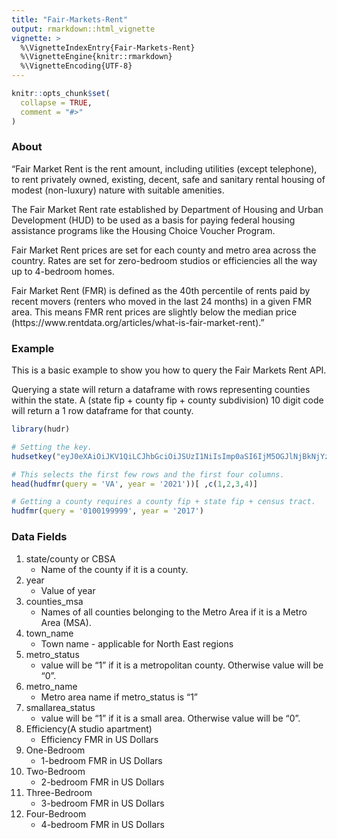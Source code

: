 ```yaml
---
title: "Fair-Markets-Rent"
output: rmarkdown::html_vignette
vignette: >
  %\VignetteIndexEntry{Fair-Markets-Rent}
  %\VignetteEngine{knitr::rmarkdown}
  %\VignetteEncoding{UTF-8}
---
```


```r
knitr::opts_chunk$set(
  collapse = TRUE,
  comment = "#>"
)
```

### About

"Fair Market Rent is the rent amount, including utilities (except telephone), to rent privately owned, existing, decent, safe and sanitary rental housing of modest (non-luxury) nature with suitable amenities.

The Fair Market Rent rate established by Department of Housing and Urban Development (HUD) to be used as a basis for paying federal housing assistance programs like the Housing Choice Voucher Program.

Fair Market Rent prices are set for each county and metro area across the country. Rates are set for zero-bedroom studios or efficiencies all the way up to 4-bedroom homes.

Fair Market Rent (FMR) is defined as the 40th percentile of rents paid by recent movers (renters who moved in the last 24 months) in a given FMR area. This means FMR rent prices are slightly below the median price (https://www.rentdata.org/articles/what-is-fair-market-rent)."


### Example

This is a basic example to show you how to query the Fair Markets Rent API. 

Querying a state will return a dataframe with rows representing counties within the state.
A (state fip + county fip + county subdivision) 10 digit code will return a 1 row dataframe for that
county.

```r
library(hudr)

# Setting the key.
hudsetkey("eyJ0eXAiOiJKV1QiLCJhbGciOiJSUzI1NiIsImp0aSI6IjM5OGJlNjBkNjYzMjM1ZmE2NzQxYWY5ZmViM2QzMDBkNDY3NTliYjgzMzhmNjJiZTE3ZDc4MmE0YWNhYjU2ZmMyMTIxMjM1MjJkYTVjNzY1In0.eyJhdWQiOiI2IiwianRpIjoiMzk4YmU2MGQ2NjMyMzVmYTY3NDFhZjlmZWIzZDMwMGQ0Njc1OWJiODMzOGY2MmJlMTdkNzgyYTRhY2FiNTZmYzIxMjEyMzUyMmRhNWM3NjUiLCJpYXQiOjE2NDI5ODg1MTgsIm5iZiI6MTY0Mjk4ODUxOCwiZXhwIjoxOTU4NTIxMzE3LCJzdWIiOiIyOTA3NCIsInNjb3BlcyI6W119.Ke0N8s797ohuGArbGb7rAMsLKDAWqP6mdItM8KjFQjHDMn8NYBazD8WopijiezC4wgV-n4n41NW4tSivV8yVow")

# This selects the first few rows and the first four columns.
head(hudfmr(query = 'VA', year = '2021'))[ ,c(1,2,3,4)]

# Getting a county requires a county fip + state fip + census tract.
hudfmr(query = '0100199999', year = '2017')
```

### Data Fields

1) state/county or CBSA 
    * Name of the county if it is a county.


2) year 
    * Value of year


3) counties_msa 
    * Names of all counties belonging to the Metro Area if it is a Metro Area (MSA).


4) town_name 
    * Town name - applicable for North East regions


5) metro_status 
    * value will be "1" if it is a metropolitan county. Otherwise value will be "0".


6) metro_name 
    * Metro area name if metro_status is "1"


7) smallarea_status 
    * value will be "1" if it is a small area. Otherwise value will be "0".


8) Efficiency(A studio apartment) 
    * Efficiency FMR in US Dollars


9) One-Bedroom 
    * 1-bedroom FMR in US Dollars


10) Two-Bedroom 
    * 2-bedroom FMR in US Dollars


11) Three-Bedroom 
    * 3-bedroom FMR in US Dollars


12) Four-Bedroom 
    * 4-bedroom FMR in US Dollars
